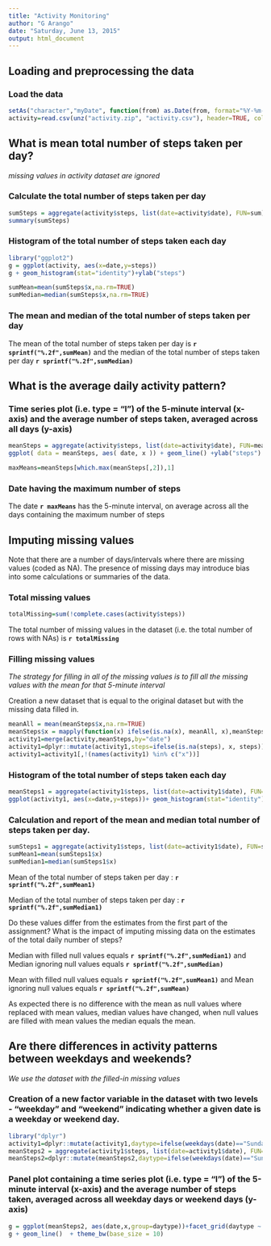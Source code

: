 ```yaml
---
title: "Activity Monitoring"
author: "G Arango"
date: "Saturday, June 13, 2015"
output: html_document
---
```


## Loading and preprocessing the data

### Load the data

```r
setAs("character","myDate", function(from) as.Date(from, format="%Y-%m-%d") )
activity=read.csv(unz("activity.zip", "activity.csv"), header=TRUE, colClasses=c("numeric","myDate","numeric"))
```

## What is mean total number of steps taken per day?

*missing values in activity dataset are ignored*

### Calculate the total number of steps taken per day

```r
sumSteps = aggregate(activity$steps, list(date=activity$date), FUN=sum)
summary(sumSteps)
```

### Histogram of the total number of steps taken each day

```r
library("ggplot2")
g = ggplot(activity, aes(x=date,y=steps))
g + geom_histogram(stat="identity")+ylab("steps")
```


```r
sumMean=mean(sumSteps$x,na.rm=TRUE)
sumMedian=median(sumSteps$x,na.rm=TRUE)
```

### The mean and median of the total number of steps taken per day 

The mean of the total number of steps taken per day is **`r sprintf("%.2f",sumMean)`**
and the median of the total number of steps taken per day **`r sprintf("%.2f",sumMedian)`**

## What is the average daily activity pattern?

### Time series plot (i.e. type = "l") of the 5-minute interval (x-axis) and the average number of steps taken, averaged across all days (y-axis)

```r
meanSteps = aggregate(activity$steps, list(date=activity$date), FUN=mean)
ggplot( data = meanSteps, aes( date, x )) + geom_line() +ylab("steps")
```    
    
```r
maxMeans=meanSteps[which.max(meanSteps[,2]),1]
```   

### Date having the maximum number of steps

The date **`r maxMeans`** has the 5-minute interval, on average across all the days containing the maximum number of steps


## Imputing missing values

Note that there are a number of days/intervals where there are missing values (coded as NA). The presence of missing days may introduce bias into some calculations or summaries of the data.

### Total missing values

```r
totalMissing=sum(!complete.cases(activity$steps))
```
The total number of missing values in the dataset (i.e. the total number of rows with NAs) is **`r totalMissing`**

### Filling missing values

*The strategy for filling in all of the missing values is to fill all the missing values with the mean for that 5-minute interval*

Creation a new dataset that is equal to the original dataset but with the missing data filled in.

```r
meanAll = mean(meanSteps$x,na.rm=TRUE)
meanSteps$x = mapply(function(x) ifelse(is.na(x), meanAll, x),meanSteps$x)
activity1=merge(activity,meanSteps,by="date")
activity1=dplyr::mutate(activity1,steps=ifelse(is.na(steps), x, steps))
activity1=activity1[,!(names(activity1) %in% c("x"))]
```

### Histogram of the total number of steps taken each day

```r
meanSteps1 = aggregate(activity1$steps, list(date=activity1$date), FUN=mean)
ggplot(activity1, aes(x=date,y=steps))+ geom_histogram(stat="identity")+ylab("steps")
```   
    
### Calculation and report of the mean and median total number of steps taken per day. 
    
```r
sumSteps1 = aggregate(activity1$steps, list(date=activity1$date), FUN=sum)
sumMean1=mean(sumSteps1$x)
sumMedian1=median(sumSteps1$x)
```

Mean of the total number of steps taken per day : **`r sprintf("%.2f",sumMean1)`**

Median of the total number of steps taken per day : **`r sprintf("%.2f",sumMedian1)`**


Do these values differ from the estimates from the first part of the assignment? What is the impact of imputing missing data on the estimates of the total daily number of steps?

Median with filled null values equals **`r sprintf("%.2f",sumMedian1)`** and Median ignoring null values equals **`r sprintf("%.2f",sumMedian)`**

Mean with filled null values equals **`r sprintf("%.2f",sumMean1)`** and Mean ignoring null values equals **`r sprintf("%.2f",sumMean)`**


As expected there is no difference with the mean as null values where replaced with mean values, median values have changed, when null values are filled with mean values the median equals the mean.


## Are there differences in activity patterns between weekdays and weekends?

*We use the dataset with the filled-in missing values*

### Creation of a new factor variable in the dataset with two levels - "weekday" and "weekend" indicating whether a given date is a weekday or weekend day.

```r
library("dplyr")
activity1=dplyr::mutate(activity1,daytype=ifelse(weekdays(date)=="Sunday"|weekdays(date)=="Saturday", "weekend","weekday"))
meanSteps2 = aggregate(activity1$steps, list(date=activity1$date), FUN=mean)
meanSteps2=dplyr::mutate(meanSteps2,daytype=ifelse(weekdays(date)=="Sunday"|weekdays(date)=="Saturday", "weekend","weekday"))

```

### Panel plot containing a time series plot (i.e. type = "l") of the 5-minute interval (x-axis) and the average number of steps taken, averaged across all weekday days or weekend days (y-axis)

```r
g = ggplot(meanSteps2, aes(date,x,group=daytype))+facet_grid(daytype ~ .)+ylab("steps")
g + geom_line()  + theme_bw(base_size = 10) 
```
